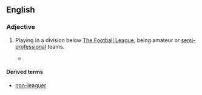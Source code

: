 ==English==
{{wikipedia|non-League football}}
===Adjective===
{{en-adj|-|head=[[non]]-[[league]]}}

# {{British|soccer}} Playing in a division below [[w:The Football League|The Football League]], being amateur or [[semi-professional]] teams.
#* {{quote-news
|year=2011
|date=January 29
|author=Chris Bevan
|title=Torquay   0 - 1   Crawley Town
|work=BBC
|url=http://news.bbc.co.uk/sport2/hi/football/fa_cup/9379079.stm
|page=
|passage=Crawley missed two penalties but still edged out League Two Torquay to become the first '''non-league''' side to reach the FA Cup fifth round for 17 years.}}

====Derived terms====
*[[non-leaguer]]